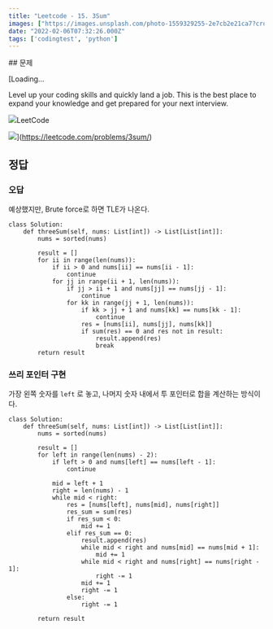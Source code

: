 ```yaml
---
title: "Leetcode - 15. 3Sum"
images: ["https://images.unsplash.com/photo-1559329255-2e7cb2e21ca7?crop=entropy&cs=tinysrgb&fit=max&fm=jpg&ixid=MnwxMTc3M3wwfDF8c2VhcmNofDJ8fHN1bXxlbnwwfHx8fDE2NDQxMzI4Mjg&ixlib=rb-1.2.1&q=80&w=2000"]
date: "2022-02-06T07:32:26.000Z"
tags: ['codingtest', 'python']
---
```


<TOCInline toc={props.toc} asDisclosure />
## 문제

[Loading...

Level up your coding skills and quickly land a job. This is the best place to expand your knowledge and get prepared for your next interview.

![](https://leetcode.com/favicon-192x192.png)LeetCode

![](https://leetcode.com/static/images/LeetCode_Sharing.png)](https://leetcode.com/problems/3sum/)

## 정답

### 오답

예상했지만, Brute force로 하면 TLE가 나온다.

```
class Solution:
    def threeSum(self, nums: List[int]) -> List[List[int]]:
        nums = sorted(nums)

        result = []
        for ii in range(len(nums)):
            if ii > 0 and nums[ii] == nums[ii - 1]:
                continue
            for jj in range(ii + 1, len(nums)):
                if jj > ii + 1 and nums[jj] == nums[jj - 1]:
                    continue
                for kk in range(jj + 1, len(nums)):
                    if kk > jj + 1 and nums[kk] == nums[kk - 1]:
                        continue
                    res = [nums[ii], nums[jj], nums[kk]]
                    if sum(res) == 0 and res not in result:
                        result.append(res)
                        break
        return result

```

### 쓰리 포인터 구현

가장 왼쪽 숫자를 `left` 로 놓고, 나머지 숫자 내에서 투 포인터로 합을 계산하는 방식이다.

```
class Solution:
    def threeSum(self, nums: List[int]) -> List[List[int]]:
        nums = sorted(nums)

        result = []
        for left in range(len(nums) - 2):
            if left > 0 and nums[left] == nums[left - 1]:
                continue

            mid = left + 1
            right = len(nums) - 1
            while mid < right:
                res = [nums[left], nums[mid], nums[right]]
                res_sum = sum(res)
                if res_sum < 0:
                    mid += 1
                elif res_sum == 0:
                    result.append(res)
                    while mid < right and nums[mid] == nums[mid + 1]:
                        mid += 1
                    while mid < right and nums[right] == nums[right - 1]:
                        right -= 1
                    mid += 1
                    right -= 1
                else:
                    right -= 1

        return result

```
